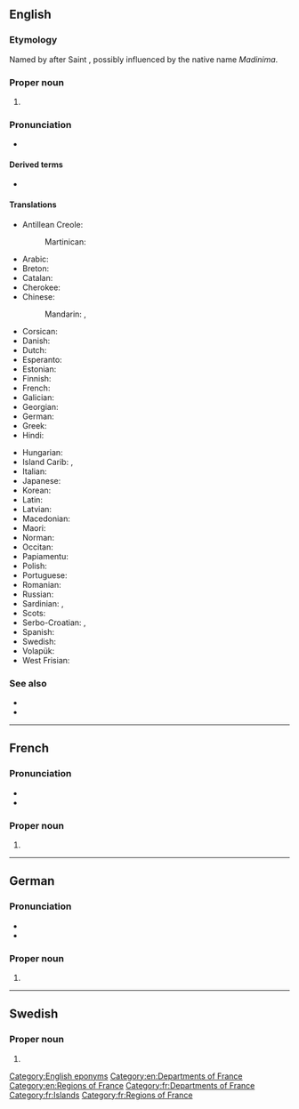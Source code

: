 ==English==
{{wikipedia}}

===Etymology===
Named by {{w|Christopher Columbus}} after Saint {{w|Martin of Tours}}, possibly influenced by the native name ''Madinima''.

===Proper noun===
{{en-proper noun}}

# {{place|en|island|r/Caribbean|an overseas department of|c/France|official=Department of Martinique}}

===Pronunciation===
* {{IPA|en|/ˌmɑːtɪˈniːk/}}

====Derived terms====
* {{l|en|Martinican}}

====Translations====
{{trans-top|Island and, overseas department and region of France}}
* Antillean Creole: {{t|gcf|Matinik|f}}
*: Martinican: {{t|gcf|Matnik|f}}
* Arabic: {{t|ar|مَارْتِينِيك|m|tr=martinīk}}
* Breton: {{t|br|Martinik}}
* Catalan: {{t+|ca|Martinica|f}}
* Cherokee: {{t|chr|ᎹᏘᏂᎨ|tr=matinige}}
* Chinese:
*: Mandarin: {{t+|cmn|馬提尼克|sc=Hani}}, {{t+|cmn|马提尼克|tr=Mǎtíníkè|sc=Hani}}
* Corsican: {{t|co|Martinica|f}}
* Danish: {{t|da|Martinique}}
* Dutch: {{t+|nl|Martinique|n}}
* Esperanto: {{t|eo|Martiniko}}
* Estonian: {{t+|et|Martinique}}
* Finnish: {{t+|fi|Martinique}}
* French: {{t+|fr|Martinique|f}}
* Galician: {{t|gl|Martinica|f}}
* Georgian: {{t|ka|მარტინიკა}}
* German: {{t+|de|Martinique}}
* Greek: {{t+|el|Μαρτινίκα|f}}
* Hindi: {{t|hi|मार्तिनीक}}
{{trans-mid}}
* Hungarian: {{t+|hu|Martinique}}
* Island Carib: {{t|crb|Madinina}}, {{t|crb|Madiana}}
* Italian: {{t|it|Martinica|f}}
* Japanese: {{t|ja|マルティニーク|tr=Marutinīku|sc=Jpan}}
* Korean: {{t|ko|^마르티니크|tr=Maleutinikeu}}
* Latin: {{t|la|Martinica|f}}
* Latvian: {{t|lv|Martinika|f}}
* Macedonian: {{t|mk|Мартиник|m}}
* Maori: {{t|mi|Mātiniki}}
* Norman: {{t|nrf|Martinique|f}}
* Occitan: {{t|oc|Martinica|f}}
* Papiamentu: {{t|pap|Martinik|}}
* Polish: {{t+|pl|Martynika}}
* Portuguese: {{t+|pt|Martinica|f}}
* Romanian: {{t|ro|Martinica|f}}
* Russian: {{t|ru|Мартини́ка|f}}
* Sardinian: {{t|sc|Martinica|f}}, {{t|sc|Martinìca|f}}
* Scots: {{t|sco|Martinique}}
* Serbo-Croatian: {{t|sh|Martinika|f}}, {{t|sh|Martinik|m}}
* Spanish: {{t+|es|Martinica|f}}
* Swedish: {{t|sv|Martinique}}
* Volapük: {{t+|vo|Martinikeän}}
* West Frisian: {{t|fy|Martinyk|n}}
{{trans-bottom}}

===See also===
* {{pedia|lang=en}}
* {{l|en|Appendix:Countries of the world|Countries of the world}}

[[Category:English eponyms]]
[[Category:en:Departments of France]]
[[Category:en:Regions of France]]

----

==French==

===Pronunciation===
* {{IPA|fr|/maʁtinik/}}
* {{audio|fr|Fr-Martinique.ogg|Audio}}

===Proper noun===
{{fr-proper noun|f}}

# {{l|en|Martinique}}

[[Category:fr:Departments of France]]
[[Category:fr:Islands]]
[[Category:fr:Regions of France]]

----

==German==

===Pronunciation===
* {{IPA|de|/maʁtiˈniːk/}}
* {{audio|de|De-Martinique.ogg|Audio}}

===Proper noun===
{{de-proper noun}}

# {{l|en|Martinique}}

----

==Swedish==

===Proper noun===
{{sv-proper noun|n}}

# {{l|en|Martinique}}